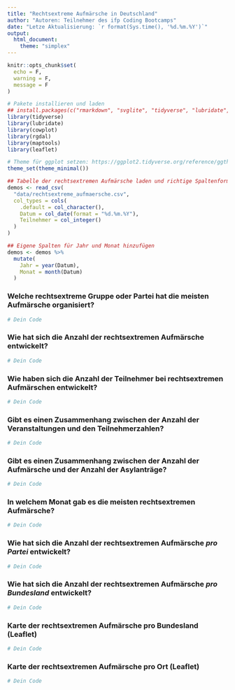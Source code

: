 ```yaml
---
title: "Rechtsextreme Aufmärsche in Deutschland"
author: "Autoren: Teilnehmer des ifp Coding Bootcamps"
date: "Letze Aktualisierung: `r format(Sys.time(), '%d.%m.%Y')`"
output:
  html_document:
    theme: "simplex"
---
```


```r
knitr::opts_chunk$set(
  echo = F,
  warning = F,
  message = F
)
```

```r
# Pakete installieren und laden
## install.packages(c("rmarkdown", "svglite", "tidyverse", "lubridate", "cowplot", "rgdal", "maptools", "leaflet"))
library(tidyverse)
library(lubridate)
library(cowplot)
library(rgdal)
library(maptools)
library(leaflet)

# Theme für ggplot setzen: https://ggplot2.tidyverse.org/reference/ggtheme.html
theme_set(theme_minimal())

## Tabelle der rechtsextremen Aufmärsche laden und richtige Spaltenformate setzen
demos <- read_csv(
  "data/rechtsextreme_aufmaersche.csv",
  col_types = cols(
    .default = col_character(),
    Datum = col_date(format = "%d.%m.%Y"),
    Teilnehmer = col_integer()
  )
)

## Eigene Spalten für Jahr und Monat hinzufügen
demos <- demos %>%
  mutate(
    Jahr = year(Datum),
    Monat = month(Datum)
  )
```

### Welche rechtsextreme Gruppe oder Partei hat die meisten Aufmärsche organisiert?

```r
# Dein Code
```

### Wie hat sich die Anzahl der rechtsextremen Aufmärsche entwickelt?

```r
# Dein Code
```

### Wie haben sich die Anzahl der Teilnehmer bei rechtsextremen Aufmärschen entwickelt?

```r
# Dein Code
```

### Gibt es einen Zusammenhang zwischen der Anzahl der Veranstaltungen und den Teilnehmerzahlen?

```r
# Dein Code
```

### Gibt es einen Zusammenhang zwischen der Anzahl der Aufmärsche und der Anzahl der Asylanträge?

```r
# Dein Code
```

### In welchem Monat gab es die meisten rechtsextremen Aufmärsche?

```r
# Dein Code
```

### Wie hat sich die Anzahl der rechtsextremen Aufmärsche *pro Partei* entwickelt?

```r
# Dein Code
```

### Wie hat sich die Anzahl der rechtsextremen Aufmärsche *pro Bundesland* entwickelt?

```r
# Dein Code
```

### Karte der rechtsextremen Aufmärsche pro Bundesland (Leaflet)

```r
# Dein Code
```

### Karte der rechtsextremen Aufmärsche pro Ort (Leaflet)

```r
# Dein Code
```
